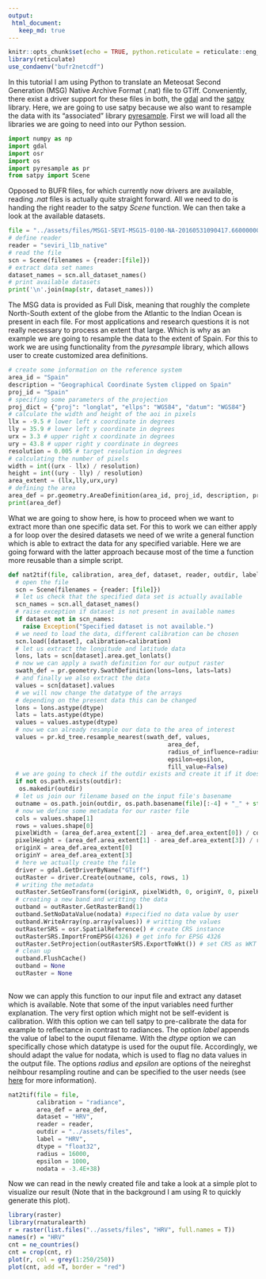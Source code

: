 ```yaml
---
output:
 html_document:
   keep_md: true
---
```


```r
knitr::opts_chunk$set(echo = TRUE, python.reticulate = reticulate::eng_python)
library(reticulate)
use_condaenv("bufr2netcdf")
```


In this tutorial I am using Python to translate an Meteosat Second Generation (MSG) Native Archive Format (.nat) file to GTiff. Conveniently, there exist a
driver support for these files in both, the [gdal](https://gdal.org/drivers/raster/msgn.html) 
and the [satpy](https://satpy.readthedocs.io/en/latest/index.html) library.
Here, we are going to use satpy because we also want to resample the data
with its "associated" library [pyresample](https://pyresample.readthedocs.io/en/latest/). First we will load
all the libraries we are going to need into our Python session.

```python
import numpy as np
import gdal
import osr
import os
import pyresample as pr
from satpy import Scene
```

Opposed to BUFR files, for which currently now drivers are available,
reading _.nat_ files is actually quite straight forward. All we need to do is 
handing the right reader to the satpy _Scene_ function. We can then take a look
at the available datasets.

```python
file = "../assets/files/MSG1-SEVI-MSG15-0100-NA-20160531090417.660000000Z-20160531090437-1405098.nat"
# define reader
reader = "seviri_l1b_native"
# read the file
scn = Scene(filenames = {reader:[file]})
# extract data set names
dataset_names = scn.all_dataset_names()
# print available datasets
print('\n'.join(map(str, dataset_names)))
```
The MSG data is provided as Full Disk, meaning that roughly the complete North-South
extent of the globe from the Atlantic to the Indian Ocean is present in 
each file. For most applications and research questions it is not really necessary
to process an extent that large. Which is why as an example we are going to resample
the data to the extent of Spain. For this to work we are using functionality 
from the _pyresample_ library, which allows user to create customized area definitions.

```python
# create some information on the reference system
area_id = "Spain"
description = "Geographical Coordinate System clipped on Spain"
proj_id = "Spain"
# specifing some parameters of the projection
proj_dict = {"proj": "longlat", "ellps": "WGS84", "datum": "WGS84"}
# calculate the width and height of the aoi in pixels
llx = -9.5 # lower left x coordinate in degrees
lly = 35.9 # lower left y coordinate in degrees
urx = 3.3 # upper right x coordinate in degrees
ury = 43.8 # upper right y coordinate in degrees
resolution = 0.005 # target resolution in degrees
# calculating the number of pixels
width = int((urx - llx) / resolution)
height = int((ury - lly) / resolution)
area_extent = (llx,lly,urx,ury)
# defining the area
area_def = pr.geometry.AreaDefinition(area_id, proj_id, description, proj_dict, width, height, area_extent)
print(area_def)
```
What we are going to show here, is how to proceed when we want to extract more
than one specific data set. For this to work we can either apply a for loop
over the desired datasets we need of we write a general function which is able 
to extract the data for any specified variable. Here we are going forward with
the latter approach because most of the time a function more reusable than a 
simple script.

```python
def nat2tif(file, calibration, area_def, dataset, reader, outdir, label, dtype, radius, epsilon, nodata):
  # open the file
  scn = Scene(filenames = {reader: [file]})
  # let us check that the specified data set is actually available
  scn_names = scn.all_dataset_names()
  # raise exception if dataset is not present in available names
  if dataset not in scn_names:
    raise Exception("Specified dataset is not available.")
  # we need to load the data, different calibration can be chosen
  scn.load([dataset], calibration=calibration)
  # let us extract the longitude and latitude data
  lons, lats = scn[dataset].area.get_lonlats()
  # now we can apply a swath definition for our output raster
  swath_def = pr.geometry.SwathDefinition(lons=lons, lats=lats)
  # and finally we also extract the data
  values = scn[dataset].values
  # we will now change the datatype of the arrays
  # depending on the present data this can be changed
  lons = lons.astype(dtype)
  lats = lats.astype(dtype)
  values = values.astype(dtype)
  # now we can already resample our data to the area of interest
  values = pr.kd_tree.resample_nearest(swath_def, values,
                                             area_def,
                                             radius_of_influence=radius, # in meters
                                             epsilon=epsilon,
                                             fill_value=False)
  # we are going to check if the outdir exists and create it if it doesnt
  if not os.path.exists(outdir):
   os.makedir(outdir)
  # let us join our filename based on the input file's basename                                           
  outname = os.path.join(outdir, os.path.basename(file)[:-4] + "_" + str(label) + ".tif")
  # now we define some metadata for our raster file
  cols = values.shape[1]
  rows = values.shape[0]
  pixelWidth = (area_def.area_extent[2] - area_def.area_extent[0]) / cols
  pixelHeight = (area_def.area_extent[1] - area_def.area_extent[3]) / rows
  originX = area_def.area_extent[0]
  originY = area_def.area_extent[3] 
  # here we actually create the file
  driver = gdal.GetDriverByName("GTiff")
  outRaster = driver.Create(outname, cols, rows, 1)
  # writing the metadata
  outRaster.SetGeoTransform((originX, pixelWidth, 0, originY, 0, pixelHeight))
  # creating a new band and writting the data
  outband = outRaster.GetRasterBand(1)
  outband.SetNoDataValue(nodata) #specified no data value by user
  outband.WriteArray(np.array(values)) # writting the values
  outRasterSRS = osr.SpatialReference() # create CRS instance
  outRasterSRS.ImportFromEPSG(4326) # get info for EPSG 4326
  outRaster.SetProjection(outRasterSRS.ExportToWkt()) # set CRS as WKT
  # clean up
  outband.FlushCache()
  outband = None
  outRaster = None
  
```

Now we can apply this function to our input file and extract any dataset which
is available. Note that some of the input variables need further explanation.
The very first option which might not be self-evident is calibration. With this 
option we can tell satpy to pre-calibrate the data for example to reflectance in
contrast to radiances. The option _label_ appends the value of label to the 
ouput filename. With the _dtype_ option we can specifically chose which datatype
is used for the ouput file. Accordingly, we should adapt the value for nodata,
which is used to flag no data values in the output file.
The options _radius_ and _epsilon_ are options of the neireghst neihbour resampling
routine and can be specified to the user needs (see [here](https://pyresample.readthedocs.io/en/latest/swath.html#pyresample-kd-tree) for more information).

```python
nat2tif(file = file, 
        calibration = "radiance",  
        area_def = area_def,  
        dataset = "HRV", 
        reader = reader, 
        outdir = "../assets/files",  
        label = "HRV", 
        dtype = "float32", 
        radius = 16000, 
        epsilon = 1000, 
        nodata = -3.4E+38)
```
Now we can read in the newly created file and take a look at a simple plot
to visualize our result (Note that in the background I am using R to quickly generate
this plot).

```r
library(raster)
library(rnaturalearth)
r = raster(list.files("../assets/files", "HRV", full.names = T))
names(r) = "HRV"
cnt = ne_countries()
cnt = crop(cnt, r)
plot(r, col = grey(1:250/250))
plot(cnt, add =T, border = "red")
```


